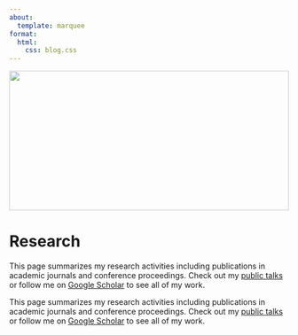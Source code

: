 ```yaml
---
about:
  template: marquee
format:
  html:
    css: blog.css
---
```

```{=html}
<div class="container">
  <div style="width:100%;height:0; padding-top:50%;position:relative;">
    <img src="img/reading.jpeg" style="width:100%; opacity:0.8; position:absolute; top:0; left:0">
  </div>  
  <div class="content">
    <h1>Research</h1>
    <p><span class="cover-desc" style="color:var(--page-desc-color)">This page summarizes my research activities including publications in academic journals and conference proceedings. Check out my <a href="http://kozodoi.me/talks">public talks</a> or follow me on <a href="https://scholar.google.com/citations?hl=en&amp;authuser=1&amp;user=58tMuD0AAAAJ">Google Scholar</a> to see all of my work.</span></p>
  </div>
</div>

<p><span class="page-desc">This page summarizes my research activities including publications in academic journals and conference proceedings. Check out my <a href="http://kozodoi.me/talks">public talks</a> or follow me on <a href="https://scholar.google.com/citations?hl=en&authuser=1&user=58tMuD0AAAAJ">Google Scholar</a> to see all of my work.</span></p>
```
<!--
listing:
  - id: articles
    contents: "publications/*.qmd"
    template: ./ejs/article.ejs
    categories: true
    sort:
      - "year desc"
      - "title"
    sort-ui: [title,author,publication,year]
    filter-ui: [title,author,publication,year]
    page-size: 10
    field-display-names: 
      publication: "Publication"
      year: "Year"
:::{#articles}
:::
-->